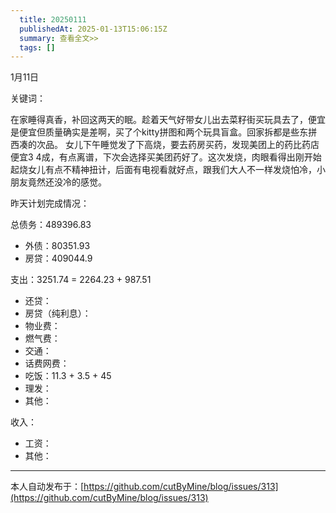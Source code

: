 ```yaml
---
  title: 20250111
  publishedAt: 2025-01-13T15:06:15Z
  summary: 查看全文>>
  tags: []
---
```


1月11日 

关键词：

在家睡得真香，补回这两天的眠。趁着天气好带女儿出去菜籽街买玩具去了，便宜是便宜但质量确实是差啊，买了个kitty拼图和两个玩具盲盒。回家拆都是些东拼西凑的次品。
女儿下午睡觉发了下高烧，要去药房买药，发现美团上的药比药店便宜3 4成，有点离谱，下次会选择买美团药好了。这次发烧，肉眼看得出刚开始起烧女儿有点不精神扭计，后面有电视看就好点，跟我们大人不一样发烧怕冷，小朋友竟然还没冷的感觉。

昨天计划完成情况：

总债务：489396.83
- 外债：80351.93
- 房贷：409044.9

支出：3251.74 = 2264.23 + 987.51
- 还贷：
- 房贷（纯利息）：
- 物业费：
- 燃气费：
- 交通：
- 话费网费：
- 吃饭：11.3 + 3.5 + 45
- 理发：
- 其他：

收入：
- 工资：
- 其他：


---
本人自动发布于：[https://github.com/cutByMine/blog/issues/313](https://github.com/cutByMine/blog/issues/313)
